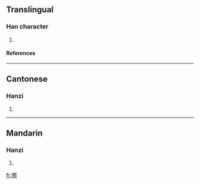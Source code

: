 ==Translingual==
===Han character===
{{Han char|rn=30|rad=口|as=14|sn=17|four=6309<sub>1</sub>|canj=口十月火 (RJBF), X口十月火 (XRJBF)}}
# {{defn|Han|sort=口14}}
====References====
{{Han ref|kx=0212.191|hdz=10697.150|uh=5693|ud=22163|bh=ECC0|bd=60608}}
----
==Cantonese==
===Hanzi===
{{yue-hanzi|jyut=|y=[[chaat3]]}}
# {{defn|Cantonese}}
----
==Mandarin==
===Hanzi===
{{cmn-hanzi|pin=[[cā]] ([[ca1]])|wg=[[ts'a1|ts'a<sup>1</sup>]]}}
# {{defn|Mandarin}}

[[fr:嚓]]